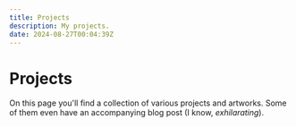 ```yaml
---
title: Projects
description: My projects.
date: 2024-08-27T00:04:39Z
---
```


# Projects

On this page you'll find a collection of various projects and artworks. Some of them even have an accompanying blog post (I know, *exhilarating*).
